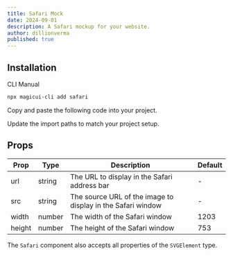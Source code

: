 ```yaml
---
title: Safari Mock
date: 2024-09-01
description: A Safari mockup for your website.
author: dillionverma
published: true
---
```


<ComponentPreview name="safari-demo" />

## Installation

<Tabs defaultValue="cli">

<TabsList>
  <TabsTrigger value="cli">CLI</TabsTrigger>
  <TabsTrigger value="manual">Manual</TabsTrigger>
</TabsList>
<TabsContent value="cli">

```bash
npx magicui-cli add safari
```

</TabsContent>

<TabsContent value="manual">

<Steps>

<Step>Copy and paste the following code into your project.</Step>

<ComponentSource name="safari" />

<Step>Update the import paths to match your project setup.</Step>

</Steps>

</TabsContent>

</Tabs>

## Props

| Prop   | Type   | Description                                                 | Default |
| ------ | ------ | ----------------------------------------------------------- | ------- |
| url    | string | The URL to display in the Safari address bar                | -       |
| src    | string | The source URL of the image to display in the Safari window | -       |
| width  | number | The width of the Safari window                              | 1203    |
| height | number | The height of the Safari window                             | 753     |

The `Safari` component also accepts all properties of the `SVGElement` type.
